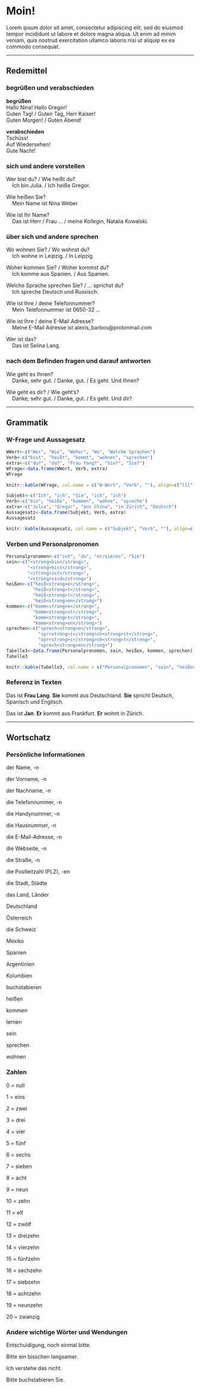 Moin! {#K1A1}
==

Lorem ipsum dolor sit amet, consectetur adipiscing elit, sed do eiusmod tempor incididunt ut labore et dolore magna aliqua. Ut enim ad minim veniam, quis nostrud exercitation ullamco laboris nisi ut aliquip ex ea commodo consequat.

---

Redemittel
--

### begrüßen und verabschieden {-}

**begrüßen**<br>
Hallo Nina! Hallo Gregor!<br>
Guten Tag! / Guten Tag, Herr Kaiser!<br>
Guten Morgen! / Guten Abend!<br>

**verabschieden**<br>
Tschüss!<br>
Auf Wiedersehen!<br>
Gute Nacht!<br>

### sich und andere vorstellen {-}

Wer bist du? / Wie heißt du?<br>&nbsp;&nbsp;&nbsp;&nbsp;Ich bin Julia. / Ich heiße Gregor.

Wie heißen Sie? <br>&nbsp;&nbsp;&nbsp;&nbsp;Mein Name ist Nina Weber.

Wie ist Ihr Name? <br>&nbsp;&nbsp;&nbsp;&nbsp;Das ist Herr / Frau ... / meine Kollegin, Natalia Kowalski.

### über sich und andere sprechen {-}

Wo wohnen Sie? / Wo wohnst du?<br>&nbsp;&nbsp;&nbsp;&nbsp;Ich wohne in Leipzig. / In Leipzig.

Woher kommen Sie? / Woher kommst du?<br>&nbsp;&nbsp;&nbsp;&nbsp;Ich komme aus Spanien. / Aus Spanien.

Welche Sprache sprechen Sie? / ... sprichst du?<br>&nbsp;&nbsp;&nbsp;&nbsp;Ich spreche Deutsch und Russisch.

Wie ist Ihre / deine Telefonnummer?<br>&nbsp;&nbsp;&nbsp;&nbsp;Mein Telefonnummer ist 0650-32 ...

Wie ist Ihre / deine E-Mail Adresse?<br>&nbsp;&nbsp;&nbsp;&nbsp;Meine E-Mail Adresse ist alexis_barbos@protonmail.com

Wer ist das?<br>&nbsp;&nbsp;&nbsp;&nbsp;Das ist Selina Lang.

### nach dem Befinden fragen und darauf antworten {-}

Wie geht es Ihnen?<br>&nbsp;&nbsp;&nbsp;&nbsp;Danke, sehr gut. / Danke, gut. / Es geht. Und Ihnen?

Wie geht es dir? / Wie geht's?<br>&nbsp;&nbsp;&nbsp;&nbsp;Danke, sehr gut. / Danke, gut. / Es geht. Und dir?

---

Grammatik
--

### W-Frage und Aussagesatz {-}

```r
WWort<-c("Wer", "Wie", "Woher", "Wo", "Welche Sprachen")
Verb<-c("bist", "heißt", "kommt", "wohnen", "sprechen")
extra<-c("du?", "du?", "Frau Yang?", "Sie?", "Sie?")
WFrage<-data.frame(WWort, Verb, extra)
WFrage
```

```r
knitr::kable(WFrage, col.name = c("W-Wort", "Verb", ""), align=c("lll"))
```

```r
Subjekt<-c("Ich", "ich", "Sie", "ich", "ich")
Verb<-c("bin", "heiße", "kommen", "wohne", "spreche")
extra<-c("Julia", "Gregor", "aus China", "in Zürich", "Deutsch")
Aussagesatz<-data.frame(Subjekt, Verb, extra)
Aussagesatz
```

```r
knitr::kable(Aussagesatz, col.name = c("Subjekt", "Verb", ""), align=c("lll"))
```

### Verben und Personalpronomen {-}

```r
Personalpronomen<-c("ich", "du", "er/sie/es", "Sie")
sein<-c("<strong>bin</strong>", 
        "<strong>bist</strong>", 
        "<strong>ist</strong>", 
        "<strong>sind</strong>")
heißen<-c("heiß<strong>e</strong>", 
          "heiß<strong>t</strong>", 
          "heiß<strong>t</strong>", 
          "heiß<strong>en</strong>")
kommen<-c("komm<strong>e</strong>", 
          "komm<strong>st</strong>", 
          "komm<strong>t</strong>", 
          "komm<strong>en</strong>")
sprechen<-c("sprech<strong>e</strong>", 
            "spr<strong>i</strong>ch<strong>st</strong>", 
            "spr<strong>i</strong>ch<strong>t</strong>", 
            "sprech<strong>en</strong>")
Tabelle3<-data.frame(Personalpronomen, sein, heißen, kommen, sprechen)
Tabelle3
```

```r
knitr::kable(Tabelle3, col.name = c("Personalpronomen", "sein", "heißen", "kommen", "sprechen"), align=c("lllll"))
```

### Referenz in Texten {-}

Das ist **Frau Lang**. **Sie** kommt aus Deutschland. **Sie** spricht Deutsch, Spanisch und Englisch. 

Das ist **Jan**. **Er** kommt aus Frankfurt. **Er** wohnt in Zürich. 

---

Wortschatz
--

### Persönliche Informationen {-}

der Name, -n

der Vorname, -n

der Nachname, -n

die Telefonnummer, -n

die Handynummer, -n

die Hausnummer, -n

die E-Mail-Adresse, -n

die Webseite, -n

die Straße, -n

die Postleitzahl (PLZ), -en

die Stadt, Städte

das Land, Länder

Deutschland

Österreich

die Schweiz

Mexiko

Spanien

Argentinien

Kolumbien

buchstabieren

heißen

kommen

lernen

sein

sprechen

wohnen

### Zahlen {-}

0 = null

1 = eins

2 = zwei

3 = drei

4 = vier

5 = fünf

6 = sechs

7 = sieben

8 = acht

9 = neun

10 = zehn

11 = elf

12 = zwölf

13 = dreizehn

14 = vierzehn

15 = fünfzehn

16 = sechzehn

17 = siebzehn

18 = achtzehn

19 = neunzehn

20 = zwanzig

### Andere wichtige Wörter und Wendungen {-}

Entschuldigung, noch einmal bitte.

Bitte ein bisschen langsamer.

Ich verstehe das nicht.

Bitte buchstabieren Sie.